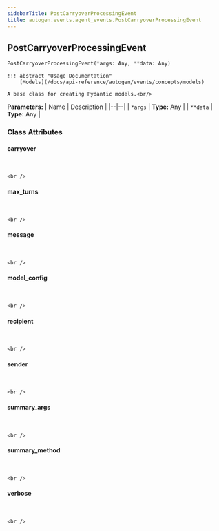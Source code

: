 ```yaml
---
sidebarTitle: PostCarryoverProcessingEvent
title: autogen.events.agent_events.PostCarryoverProcessingEvent
---
```

<h2 id="autogen.events.agent_events.PostCarryoverProcessingEvent" class="doc doc-heading">
    <code class="doc-symbol doc-symbol-heading doc-symbol-class"></code>
    <span class="doc doc-object-name doc-class-name">PostCarryoverProcessingEvent</span>
</h2>

```python
PostCarryoverProcessingEvent(*args: Any, **data: Any)
```

    !!! abstract "Usage Documentation"
        [Models](/docs/api-reference/autogen/events/concepts/models)
    
    A base class for creating Pydantic models.<br/>

<b>Parameters:</b>
| Name | Description |
|--|--|
| `*args` | **Type:** Any |
| `**data` | **Type:** Any |

### Class Attributes

<code class="doc-symbol doc-symbol-heading doc-symbol-attribute"></code>
#### carryover
<br />

    <br />

<code class="doc-symbol doc-symbol-heading doc-symbol-attribute"></code>
#### max_turns
<br />

    <br />

<code class="doc-symbol doc-symbol-heading doc-symbol-attribute"></code>
#### message
<br />

    <br />

<code class="doc-symbol doc-symbol-heading doc-symbol-attribute"></code>
#### model_config
<br />

    <br />

<code class="doc-symbol doc-symbol-heading doc-symbol-attribute"></code>
#### recipient
<br />

    <br />

<code class="doc-symbol doc-symbol-heading doc-symbol-attribute"></code>
#### sender
<br />

    <br />

<code class="doc-symbol doc-symbol-heading doc-symbol-attribute"></code>
#### summary_args
<br />

    <br />

<code class="doc-symbol doc-symbol-heading doc-symbol-attribute"></code>
#### summary_method
<br />

    <br />

<code class="doc-symbol doc-symbol-heading doc-symbol-attribute"></code>
#### verbose
<br />

    <br />